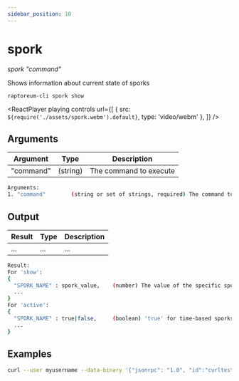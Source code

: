 ```yaml
---
sidebar_position: 10
---
```



# spork

_spork "command"_

Shows information about current state of sporks

`raptoreum-cli spork show`

<ReactPlayer
  playing
  controls
  url={[
    { src: `${require('./assets/spork.webm').default}`, type: 'video/webm' },
  ]}
/>

## Arguments

| Argument  | Type     | Description            |
| --------- | -------- | ---------------------- |
| "command" | (string) | The command to execute |

```bash
Arguments:
1. "command"        (string or set of strings, required) The command to execute
```

## Output

| Result | Type | Description |
| ------ | ---- | ----------- |
| ...    | ...  | ...         |

```bash
Result:
For 'show':
{
  "SPORK_NAME" : spork_value,    (number) The value of the specific spork with the name SPORK_NAME
  ...
}
For 'active':
{
  "SPORK_NAME" : true|false,     (boolean) 'true' for time-based sporks if spork is active and 'false' otherwise
  ...
}
```

## Examples

```bash
curl --user myusername --data-binary '{"jsonrpc": "1.0", "id":"curltest", "method": "spork", "params": ["show"] }' -H 'content-type: text/plain;' http://127.0.0.1:9998/
```
